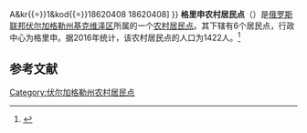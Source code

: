 {{Infobox Settlement
| official_name = 格里申农村居民点
| native_name = Гришинское сельское поселение
| settlement_type = [[农村居民点|农村居民点]]
| subdivision_type = [[国家|国家]]
| subdivision_type1 = [[州_(俄罗斯)|州]]
| subdivision_type2 = [[区_(苏联)|区]]
| subdivision_name = {{RUS}}
| subdivision_name1 = [[伏尔加格勒州|伏尔加格勒州]]
| subdivision_name2 = [[基克维泽区|基克维泽区]]
| seat_type = 行政中心
| seat = 格里申
| population_as_of=2016
| population_footnotes = <ref name=stat />
| population_total = 1422
| coordinates_display = inline,title
| latd = 50 | latm = 38 | lats = 00 | latNS = N
| longd = 43 | longm = 08 | longs = 51 | longEW = E
| timezone = [[莫斯科时间|MSK]]
| utc_offset = +3
| blank_name = [[俄罗斯市政土地区划代码|OKTMO编码]]
| blank_info = [http://classif.spb.ru/classificators/view/tma.php?st{{=}}A&kr{{=}}1&kod{{=}}18620408 18620408]
}}
'''格里申农村居民点'''（{{lang-ru|Гришинское сельское поселение}}）是[[俄罗斯联邦|俄罗斯联邦]][[伏尔加格勒州|伏尔加格勒州]][[基克维泽区|基克维泽区]]所属的一个[[农村居民点|农村居民点]]。其下辖有6个居民点，行政中心为格里申。据2016年统计，该农村居民点的人口为1422人。<ref name=stat>{{cite web | url = http://www.gks.ru/free_doc/doc_2016/bul_dr/mun_obr2016.rar | title = Численность населения Российской Федерации по муниципальным образованиям на 1 января 2016 года | language = ru | accessdate = 2016-12-19 | archive-date = 2019-05-13 | archive-url = https://web.archive.org/web/20190513150350/http://www.gks.ru/free_doc/doc_2016/bul_dr/mun_obr2016.rar | dead-url = no }}</ref>

== 参考文献 ==
{{reflist}}

{{Russia-stub}}

[[Category:伏尔加格勒州农村居民点|Category:伏尔加格勒州农村居民点]]